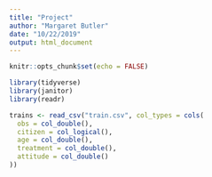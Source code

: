```yaml
---
title: "Project"
author: "Margaret Butler"
date: "10/22/2019"
output: html_document
---
```


```r
knitr::opts_chunk$set(echo = FALSE)

library(tidyverse)
library(janitor)
library(readr)
```

```r
trains <- read_csv("train.csv", col_types = cols(
  obs = col_double(),
  citizen = col_logical(),
  age = col_double(),
  treatment = col_double(),
  attitude = col_double()
))
```
